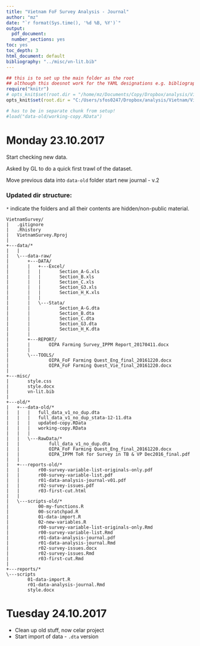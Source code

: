 ```yaml
---
title: "Vietnam FoF Survey Analysis - Journal"
author: "mz"
date: "`r format(Sys.time(), '%d %B, %Y')`"
output:
  pdf_document:
  number_sections: yes
toc: yes
toc_depth: 3
html_document: default
bibliography: "../misc/vn-lit.bib"
---
```

  
  ```r
## this is to set up the main folder as the root
## although this doesnot work for the YAML designations e.g. bibliography, css files etc..:(
require("knitr")
# opts_knit$set(root.dir = "/home/mz/Documents/Copy/Dropbox/analysis/Vietnam/VietnamSurvey")
opts_knit$set(root.dir = "C:/Users/sfos0247/Dropbox/analysis/Vietnam/VietnamSurvey")
```


```r
# has to be in separate chunk from setup!
#load("data-old/working-copy.RData")
```

# Monday 23.10.2017 

Start checking new data.

Asked by GL to do a quick first trawl of the dataset. 

Move previous data into `data-old` folder start new journal - v.2


### Updated dir structure:

`*` indicate the folders and all their contents are hidden/non-public material. 
<!-- use tree /f /a > tree.txt to get output below -->
```
VietnamSurvey/
|   .gitignore
|   .Rhistory
|   VietnamSurvey.Rproj
|   
+---data/*
|   |   
|   \---data-raw/
|       +---DATA/
|       |   +---Excel/
|       |   |       Section_A-G.xls
|       |   |       Section_B.xls
|       |   |       Section_C.xls
|       |   |       Section_G3.xls
|       |   |       Section_H_K.xls
|       |   |       
|       |   \---Stata/
|       |           Section_A-G.dta
|       |           Section_B.dta
|       |           Section_C.dta
|       |           Section_G3.dta
|       |           Section_H_K.dta
|       |           
|       +---REPORT/
|       |       OIPA Farming Survey_IPPM Report_20170411.docx
|       |       
|       \---TOOLS/
|               OIPA_FoF Farming Quest_Eng_final_20161220.docx
|               OIPA_FoF Farming Quest_Vie_final_20161220.docx
|               
+---misc/
|       style.css
|       style.docx
|       vn-lit.bib
|       
+---old/*
|   +---data-old/*
|   |   |   full_data_v1_no_dup.dta
|   |   |   full_data_v1_no_dup_stata-12-11.dta
|   |   |   updated-copy.RData
|   |   |   working-copy.RData
|   |   |   
|   |   \---RawData/*
|   |           full_data_v1_no_dup.dta
|   |           OIPA_FoF Farming Quest_Eng_final_20161220.docx
|   |           OIPA_IPPM ToR for Survey in TB & VP Dec2016_final.pdf
|   |           
|   +---reports-old/*
|   |       r00-survey-variable-list-originals-only.pdf
|   |       r00-survey-variable-list.pdf
|   |       r01-data-analysis-journal-v01.pdf
|   |       r02-survey-issues.pdf
|   |       r03-first-cut.html
|   |       
|   \---scripts-old/*
|           00-my-functions.R 
|           00-scratchpad.R
|           01-data-import.R
|           02-new-variables.R
|           r00-survey-variable-list-originals-only.Rmd
|           r00-survey-variable-list.Rmd
|           r01-data-analysis-journal.pdf
|           r01-data-analysis-journal.Rmd
|           r02-survey-issues.docx
|           r02-survey-issues.Rmd
|           r03-first-cut.Rmd
|           
+---reports/*
\---scripts
        01-data-import.R
        r01-data-analysis-journal.Rmd
        style.docx
```


# Tuesday 24.10.2017 

* Clean up old stuff, now celar project
* Start import of data - `.dta` version






<!--
  RANDOM COMMENTS, TO DO, KEEP FOR LATER..
TODO - a 'make file, that runs all the stuff in one go. 
TODO - missing values in table and chart
-->


<!--
rmarkdown::render("scripts/r01-data-analysis-journal.Rmd", output_format = "pdf_document", output_dir = "reports")
-->